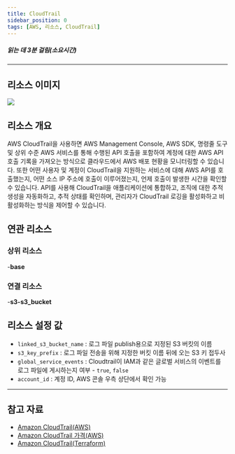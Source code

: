 ```yaml
---
title: CloudTrail
sidebar_position: 0
tags: [AWS, 리소스, CloudTrail]
---
```





##### 읽는 데 3분 걸림(소요시간)

---

## 리소스 이미지

<img src={icon} />

## 리소스 개요

AWS CloudTrail을 사용하면 AWS Management Console, AWS SDK, 명령줄 도구 및 상위 수준 AWS 서비스를 통해 수행된 API 호출을 포함하여 계정에 대한 AWS API 호출 기록을 가져오는 방식으로 클라우드에서 AWS 배포 현황을 모니터링할 수 있습니다. 또한 어떤 사용자 및 계정이 CloudTrail을 지원하는 서비스에 대해 AWS API를 호출했는지, 어떤 소스 IP 주소에 호출이 이루어졌는지, 언제 호출이 발생한 시간을 확인할 수 있습니다. API를 사용해 CloudTrail을 애플리케이션에 통합하고, 조직에 대한 추적 생성을 자동화하고, 추적 상태를 확인하며, 관리자가 CloudTrail 로깅을 활성화하고 비활성화하는 방식을 제어할 수 있습니다.

## 연관 리소스

### 상위 리소스

-**base**

### 연결 리소스

-**s3-s3_bucket**

## 리소스 설정 값

-   `linked_s3_bucket_name` : 로그 파일 publish용으로 지정된 S3 버킷의 이름
-   `s3_key_prefix` : 로그 파일 전송을 위해 지정한 버킷 이름 뒤에 오는 S3 키 접두사
-   `global_service_events` : Cloudtrail이 IAM과 같은 글로벌 서비스의 이벤트를 로그 파일에 게시하는지 여부 - `true`, `false`
-   `account_id` : 계정 ID, AWS 콘솔 우측 상단에서 확인 가능

---

## 참고 자료

-   [Amazon CloudTrail(AWS)](https://docs.aws.amazon.com/ko_kr/awscloudtrail/latest/userguide/cloudtrail-user-guide.html)
-   [Amazon CloudTrail 가격(AWS)](https://aws.amazon.com/ko/cloudtrail/pricing/?nc2=type_a)
-   [Amazon CloudTrail(Terraform)](https://registry.terraform.io/providers/hashicorp/aws/latest/docs/resources/cloudtrail)
